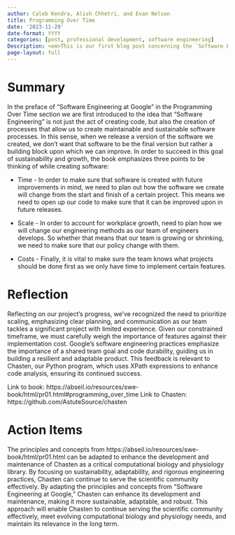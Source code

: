 ```yaml
---
author: Caleb Kendra, Alish Chhetri, and Evan Nelson
title: Programming Over Time
date: '2023-11-29'
date-format: YYYY
categories: [post, professional development, software engineering]
Description: <em>This is our first blog post concerning the `Software Engineering at Google` book! It contains three sections: the summary, reflection, and action items. The goal of this post is to relate the material from the book to our progress on our Chasten tool, with the hope that it will provide valuable lessons on how we approach designing and developing our own software. </em>
page-layout: full
---
```


# Summary

In the preface of "Software Engineering at Google" in the Programming Over Time section we are first introduced to the idea that "Software Engineering" is not just the act of creating code, but also the creation of processes that allow us to create maintainable and sustainable software processes. In this sense, when we release a version of the software we created, we don't want that software to be the final version but rather a building block upon which we can improve. In order to succeed in this goal of sustainability and growth, the book emphasizes three points to be thinking of while creating software:

- Time - In order to make sure that software is created with future improvements in mind, we need to plan out how the software we create will change from the start and finish of a certain project. This means we need to open up our code to make sure that it can be improved upon in future releases.

- Scale - In order to account for workplace growth, need to plan how we will change our engineering methods as our team of engineers develops. So whether that means that our team is growing or shrinking, we need to make sure that our policy change with them.

- Costs - Finally, it is vital to make sure the team knows what projects should be done first as we only have time to implement certain features.

# Reflection

Reflecting on our project's progress, we've recognized the need to prioritize scaling, emphasizing clear planning, and 
communication as our team tackles a significant project with limited experience. 
Given our constrained timeframe, we must carefully weigh the importance of features against their implementation cost. 
Google's software engineering practices emphasize the importance of a shared team goal and code durability, guiding us in 
building a resilient and adaptable product. 
This feedback is relevant to Chasten, our Python program, which uses XPath expressions to enhance code analysis, ensuring 
its continued success.

Link to book: https://abseil.io/resources/swe-book/html/pr01.html#programming_over_time
Link to Chasten: https://github.com/AstuteSource/chasten

# Action Items

The principles and concepts from https://abseil.io/resources/swe-book/html/pr01.html can be adapted to enhance the development and maintenance of Chasten as a critical computational biology and physiology library. By focusing on sustainability, adaptability, and rigorous engineering practices, Chasten can continue to serve the scientific community effectively. By adapting the principles and concepts from "Software Engineering at Google," Chasten can enhance its development and maintenance, making it more sustainable, adaptable, and robust. This approach will enable Chasten to continue serving the scientific community effectively, meet evolving computational biology and physiology needs, and maintain its relevance in the long term.


